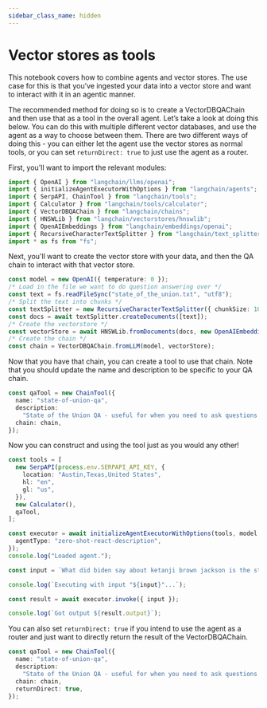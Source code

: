 ```yaml
---
sidebar_class_name: hidden
---
```


# Vector stores as tools

This notebook covers how to combine agents and vector stores. The use case for this is that you’ve ingested your data into a vector store and want to interact with it in an agentic manner.

The recommended method for doing so is to create a VectorDBQAChain and then use that as a tool in the overall agent. Let’s take a look at doing this below. You can do this with multiple different vector databases, and use the agent as a way to choose between them. There are two different ways of doing this - you can either let the agent use the vector stores as normal tools, or you can set `returnDirect: true` to just use the agent as a router.

First, you'll want to import the relevant modules:

```typescript
import { OpenAI } from "langchain/llms/openai";
import { initializeAgentExecutorWithOptions } from "langchain/agents";
import { SerpAPI, ChainTool } from "langchain/tools";
import { Calculator } from "langchain/tools/calculator";
import { VectorDBQAChain } from "langchain/chains";
import { HNSWLib } from "langchain/vectorstores/hnswlib";
import { OpenAIEmbeddings } from "langchain/embeddings/openai";
import { RecursiveCharacterTextSplitter } from "langchain/text_splitter";
import * as fs from "fs";
```

Next, you'll want to create the vector store with your data, and then the QA chain to interact with that vector store.

```typescript
const model = new OpenAI({ temperature: 0 });
/* Load in the file we want to do question answering over */
const text = fs.readFileSync("state_of_the_union.txt", "utf8");
/* Split the text into chunks */
const textSplitter = new RecursiveCharacterTextSplitter({ chunkSize: 1000 });
const docs = await textSplitter.createDocuments([text]);
/* Create the vectorstore */
const vectorStore = await HNSWLib.fromDocuments(docs, new OpenAIEmbeddings());
/* Create the chain */
const chain = VectorDBQAChain.fromLLM(model, vectorStore);
```

Now that you have that chain, you can create a tool to use that chain. Note that you should update the name and description to be specific to your QA chain.

```typescript
const qaTool = new ChainTool({
  name: "state-of-union-qa",
  description:
    "State of the Union QA - useful for when you need to ask questions about the most recent state of the union address.",
  chain: chain,
});
```

Now you can construct and using the tool just as you would any other!

```typescript
const tools = [
  new SerpAPI(process.env.SERPAPI_API_KEY, {
    location: "Austin,Texas,United States",
    hl: "en",
    gl: "us",
  }),
  new Calculator(),
  qaTool,
];

const executor = await initializeAgentExecutorWithOptions(tools, model, {
  agentType: "zero-shot-react-description",
});
console.log("Loaded agent.");

const input = `What did biden say about ketanji brown jackson is the state of the union address?`;

console.log(`Executing with input "${input}"...`);

const result = await executor.invoke({ input });

console.log(`Got output ${result.output}`);
```

You can also set `returnDirect: true` if you intend to use the agent as a router and just want to directly return the result of the VectorDBQAChain.

```typescript
const qaTool = new ChainTool({
  name: "state-of-union-qa",
  description:
    "State of the Union QA - useful for when you need to ask questions about the most recent state of the union address.",
  chain: chain,
  returnDirect: true,
});
```
